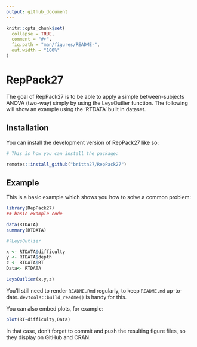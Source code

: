 ```yaml
---
output: github_document
---
```


<!-- README.md is generated from README.Rmd. Please edit that file -->

```r
knitr::opts_chunk$set(
  collapse = TRUE,
  comment = "#>",
  fig.path = "man/figures/README-",
  out.width = "100%"
)
```

# RepPack27

<!-- badges: start -->
<!-- badges: end -->

The goal of RepPack27 is to be able to apply a simple between-subjects ANOVA (two-way) simply by using the 
LeysOutlier function. The following will show an example using the 'RTDATA' built in dataset.

## Installation

You can install the development version of RepPack27 like so:

``` r
# This is how you can install the package:

remotes::install_github("brittn27/RepPack27")

```

## Example

This is a basic example which shows you how to solve a common problem:

```r
library(RepPack27)
## basic example code

data(RTDATA)
summary(RTDATA)

#?LeysOutlier

x <- RTDATA$difficulty
y <- RTDATA$depth
z <- RTDATA$RT
Data<- RTDATA

LeysOutlier(x,y,z)
```


You'll still need to render `README.Rmd` regularly, to keep `README.md` up-to-date. `devtools::build_readme()` is handy for this.

You can also embed plots, for example:

```r
plot(RT~difficulty,Data)
```

In that case, don't forget to commit and push the resulting figure files, so they display on GitHub and CRAN.

